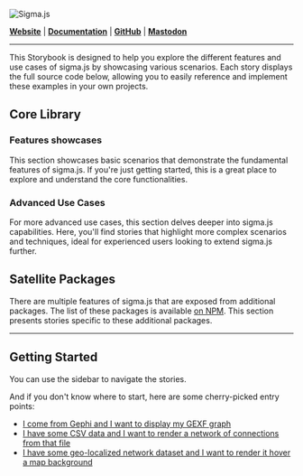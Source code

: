
<Meta title="Introduction" />

![Sigma.js](https://raw.githubusercontent.com/jacomyal/sigma.js/main/packages/website/static/img/logo-sigma-text.svg)

**[Website](https://www.sigmajs.org/)** | **[Documentation](https://www.sigmajs.org/docs)** | **[GitHub](https://github.com/jacomyal/sigma.js)** | <strong><a rel="me" href="https://vis.social/@sigmajs">Mastodon</a></strong>

---

This Storybook is designed to help you explore the different features and use cases of sigma.js by showcasing various scenarios. Each story displays the full source code below, allowing you to easily reference and implement these examples in your own projects.

## Core Library

### Features showcases

This section showcases basic scenarios that demonstrate the fundamental features of sigma.js. If you're just getting started, this is a great place to explore and understand the core functionalities.

### Advanced Use Cases

For more advanced use cases, this section delves deeper into sigma.js capabilities. Here, you'll find stories that highlight more complex scenarios and techniques, ideal for experienced users looking to extend sigma.js further.

## Satellite Packages

There are multiple features of sigma.js that are exposed from additional packages. The list of these packages is available [on NPM](https://www.npmjs.com/org/sigma). This section presents stories specific to these additional packages.

---

## Getting Started

You can use the sidebar to navigate the stories.

And if you don't know where to start, here are some cherry-picked entry points:

- [I come from Gephi and I want to display my GEXF graph](./?path=/story/load-gexf-file--story)
- [I have some CSV data and I want to render a network of connections from that file](./?path=/story/csv-to-network-map--story)
- [I have some geo-localized network dataset and I want to render it hover a map background](./?path=/story/sigma-layer-maplibre--story)
